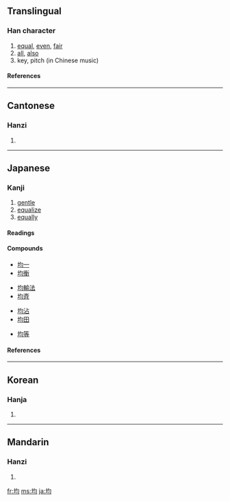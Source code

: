 {{stroke order|strokes=7}}
==Translingual==
===Han character===
{{Han char|rn=32|rad=土|as=04|sn=7|four=4712<sub>0</sub>|canj=土心戈一 (GPIM), 土心一一 (GPMM)}}
# [[equal]], [[even]], [[fair]]
# [[all]], [[also]]
# key, pitch (in Chinese music)
====References====
{{Han ref|kx=0224.310|dkj=04916|dj=0459.200|hdz=10425.060|uh=5747|ud=22343|bh=A7A1|bd=42913}}
----
==Cantonese==
===Hanzi===
{{yue-hanzi|jyut=|y=gwan1}}
# {{defn|Cantonese}}
----
==Japanese==
===Kanji===
{{ja-kanji|grade=5|rs=土04}}
# [[gentle]]
# [[equalize]]
# [[equally]] 
====Readings====
{{ja-readings|on=[[きん]] (kin), [[いん]] (in), [[うん]] (un)|kun=[[ととのえる]] (totonoeru), [[ひとしい]] (hitoshii)|nadzuke=[[お]] (o), [[ただ]] (tada), [[なお]] (nao), [[なり]] (nari), [[ひとし]] (hitoshi), [[ひら]] (hira), [[まさ]] (masa)}}
====Compounds====
{{top4}}
*[[均一]]
*[[均衡]]
{{mid4}}
*[[均輸法]]
*[[均斉]]
{{mid4}}
*[[均沾]]
*[[均田]]
{{mid4}}
*[[均等]]
{{bottom}}
====References====
{{ja-kref|k=2249|s=8BCF|j=3651}}
----

==Korean==
===Hanja===
{{ko-hanja|hangeul=균|rv=gyun|mr=kyun}}
# {{defn|Korean}}
----
==Mandarin==
===Hanzi===
{{cmn-hanzi|pin=[[jūn]] ([[jun1]])|wg=chün<sup>1</sup>}}
# {{defn|Mandarin}}

[[fr:均]]
[[ms:均]]
[[ja:均]]